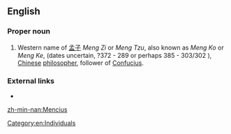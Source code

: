 ==English==

===Proper noun===
{{en-proper noun}}

# Western name of [[孟子]] ''Meng Zi'' or ''Meng Tzu'', also known as ''Meng Ko'' or ''Meng Ke'', (dates uncertain, ?372 - 289 {{B.C.E.}} or perhaps 385 - 303/302 {{B.C.E.}}), [[Chinese]] [[philosopher]], follower of [[Confucius]].

===External links===
* {{R:OneLook}}

[[Category:en:Individuals]]

[[zh-min-nan:Mencius]]